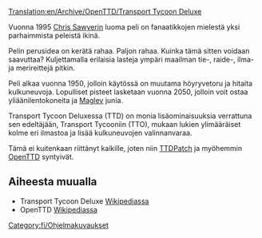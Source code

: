 [[Translation:en/Archive/OpenTTD/Transport Tycoon Deluxe]]

Vuonna 1995 [http://www.chrissawyer.com Chris Sawyerin] luoma peli on fanaatikkojen mielestä yksi parhaimmista peleistä ikinä.

Pelin perusidea on kerätä rahaa. Paljon rahaa. Kuinka tämä sitten voidaan saavuttaa? Kuljettamalla erilaisia lasteja ympäri maailman tie-, raide-, ilma- ja merireittejä pitkin.

Peli alkaa vuonna 1950, jolloin käytössä on muutama höyryvetoru ja hitaita kulkuneuvoja. Lopulliset pisteet lasketaan vuonna 2050, jolloin voit ostaa yliäänilentokoneita ja [[fi/Maglev|Maglev]] junia.

Transport Tycoon Deluxessa (TTD) on monia lisäominaisuuksia verrattuna sen edeltäjään, Transport Tycooniin (TTO), mukaan lukien ylimääräiset kolme eri ilmastoa ja lisää kulkuneuvojen valinnanvaraa.

Tämä ei kuitenkaan riittänyt kaikille, joten niin [[fi/TTDPatch|TTDPatch]] ja myöhemmin [[fi/Manual/OpenTTD|OpenTTD]] syntyivät.

==Aiheesta muualla==
* Transport Tycoon Deluxe [https://www.wikipedia.org/wiki/fi:Transport_Tycoon Wikipediassa]
* OpenTTD [https://www.wikipedia.org/wiki/fi:OpenTTD Wikipediassa]
[[Category:fi/Ohjelmakuvaukset]]